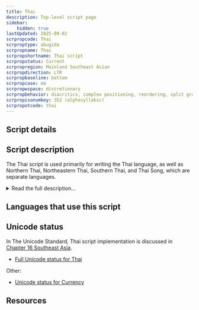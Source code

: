 ```yaml
---
title: Thai
description: Top-level script page
sidebar:
    hidden: true
lastUpdated: 2025-09-02
scrpropcode: Thai
scrproptype: abugida
scrpropname: Thai
scrpropshortname: Thai script
scrpropstatus: Current
scrpropregion: Mainland Southeast Asian
scrpropdirection: LTR
scrpropbaseline: bottom
scrpropcase: no
scrpropwspace: discretionary
scrpropbehavior: diacritics, complex positioning, reordering, split graphs
scrpropisonumkey: 352 (alphasyllabic)
scrpropotcode: thai
---
```



## Script details

<ScriptDetails />

## Script description

The Thai script is used primarily for writing the Thai language, as well as Northern Thai, Northeastern Thai, Southern Thai, and Thai Song, which are separate languages.

<details>
<summary>Read the full description...</summary>It is also used to write a number of minority languages in Thailand, Laos and China, as well as Pali, which is widely used in Buddhist temples and monasteries. Both the Thai language and script are closely related to Laotian. The script is of Indic origin, derived from Old Khmer.

The Thai script is an abugida that reads from left to right. The relationship between letters and sounds is complex; 44 letters are used to represent 21 consonant phonemes. This is largely due to the way in which the language's sound system has changed over time. Some sounds used to be distinctive - that is, they used to differentiate between otherwise identical words - but these distinctions have now become obsolete. However, the sounds continue to be written using different letters. In addition, Thai vocabulary has been borrowed from Sanskrit, Pali, Old Khmer, English and Teochew Chinese, and it is often necessary to know the origin of the word in order to spell it correctly.

Consonants contain an inherent vowel, either [a] or [o], which can be modified by means of vowel diacritics. Words in which a consonant is pronounced without a vowel are written with a symbol called a virama, which mutes the inherent vowel. There are no independent letters to represent syllable-initial vowels; syllables which are pronounced with an initial vowel are written with a glottal stop and the appropriate vowel diacritic is joined to it.

Tone is represented partly by qualities inherent in the consonant symbol, partly by the structure of the syllable and partly by tone marks.

Word breaks are not indicated by spaces, rather, spaces are used to separate clauses or sentences. A Latin comma and full stop are sometimes used, but not by everybody. There also used to be a symbol (now obsolete) for separating paragraphs. Additional non-alphabetic symbols include an abbreviation marker, a symbol to indicate that a word or letter is repeated, a symbol to indicate that a letter is not pronounced, and a letter equivalent in meaning to the English abbreviation 'etc.'. Thai digits from 0-9 are used; these are almost identical to Khmer digits. Latin numerals are also used.

Please note that, although orthographically the Thai script does exhibit reordering behaviour, that reordering is not typically reflected in software implementations. See [Reordering and Data Storage Order](https://scriptsource.org/entry/l5bvp27v3r) for more details of this.
</details>

## Languages that use this script

<WsList script='Thai' wsMax='5' />

## Unicode status

In The Unicode Standard, Thai script implementation is discussed in [Chapter 16 Southeast Asia](http://www.unicode.org/versions/latest/ch16.pdf).

- [Full Unicode status for Thai](/scrlang/unicode/thai-unicode.md)

Other:

- [Unicode status for Currency](/scrlang/unicode/x-currency-unicode.md)


## Resources

<ScriptResources detailSummary='seemore' />


